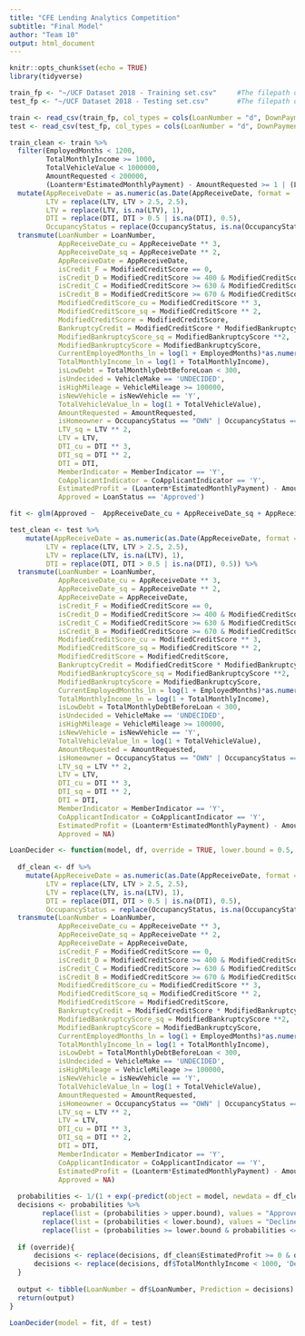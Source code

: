 ```yaml
---
title: "CFE Lending Analytics Competition"
subtitle: "Final Model"
author: "Team 10"
output: html_document
---
```


```r
knitr::opts_chunk$set(echo = TRUE)
library(tidyverse)
```

```r
train_fp <- "~/UCF Dataset 2018 - Training set.csv"		#The filepath of the training data
test_fp <- "~/UCF Dataset 2018 - Testing set.csv"		#The filepath of the test data

train <- read_csv(train_fp, col_types = cols(LoanNumber = "d", DownPayment = "d", LTV = "d"))
test <- read_csv(test_fp, col_types = cols(LoanNumber = "d", DownPayment = "d", LTV = "d"))
```

```r
train_clean <- train %>%
  filter(EmployedMonths < 1200,
         TotalMonthlyIncome >= 1000,
         TotalVehicleValue < 1000000,
         AmountRequested < 200000,
         (Loanterm*EstimatedMonthlyPayment) - AmountRequested >= 1 | (Loanterm*EstimatedMonthlyPayment) - AmountRequested < 0) %>%
  mutate(AppReceiveDate = as.numeric(as.Date(AppReceiveDate, format = '%m/%d/%Y')) - 16436,
         LTV = replace(LTV, LTV > 2.5, 2.5),
         LTV = replace(LTV, is.na(LTV), 1),
         DTI = replace(DTI, DTI > 0.5 | is.na(DTI), 0.5),
         OccupancyStatus = replace(OccupancyStatus, is.na(OccupancyStatus), 'OTHER')) %>%
  transmute(LoanNumber = LoanNumber,
            AppReceiveDate_cu = AppReceiveDate ** 3,
            AppReceiveDate_sq = AppReceiveDate ** 2,
            AppReceiveDate = AppReceiveDate,
            isCredit_F = ModifiedCreditScore == 0,
            isCredit_D = ModifiedCreditScore >= 400 & ModifiedCreditScore < 630,
            isCredit_C = ModifiedCreditScore >= 630 & ModifiedCreditScore < 670,
            isCredit_B = ModifiedCreditScore >= 670 & ModifiedCreditScore < 740,
            ModifiedCreditScore_cu = ModifiedCreditScore ** 3,
            ModifiedCreditScore_sq = ModifiedCreditScore ** 2,
            ModifiedCreditScore = ModifiedCreditScore,
            BankruptcyCredit = ModifiedCreditScore * ModifiedBankruptcyScore,
            ModifiedBankruptcyScore_sq = ModifiedBankruptcyScore **2,
            ModifiedBankruptcyScore = ModifiedBankruptcyScore,
            CurrentEmployedMonths_ln = log(1 + EmployedMonths)*as.numeric(EmploymentStatus == 'Employed'),
            TotalMonthlyIncome_ln = log(1 + TotalMonthlyIncome),
            isLowDebt = TotalMonthlyDebtBeforeLoan < 300,
            isUndecided = VehicleMake == 'UNDECIDED',
            isHighMileage = VehicleMileage >= 100000,
            isNewVehicle = isNewVehicle == 'Y',
            TotalVehicleValue_ln = log(1 + TotalVehicleValue),
            AmountRequested = AmountRequested,
            isHomeowner = OccupancyStatus == "OWN" | OccupancyStatus == 'BUYING',
            LTV_sq = LTV ** 2,
            LTV = LTV,
            DTI_cu = DTI ** 3,
            DTI_sq = DTI ** 2,
            DTI = DTI,
            MemberIndicator = MemberIndicator == 'Y',
            CoApplicantIndicator = CoApplicantIndicator == 'Y',
            EstimatedProfit = (Loanterm*EstimatedMonthlyPayment) - AmountRequested,
            Approved = LoanStatus == 'Approved')
```
            
  
```r
fit <- glm(Approved ~  AppReceiveDate_cu + AppReceiveDate_sq + AppReceiveDate + isCredit_F + isCredit_D + isCredit_C + isCredit_B + ModifiedCreditScore_cu + ModifiedCreditScore_sq + ModifiedCreditScore + BankruptcyCredit + ModifiedBankruptcyScore_sq + ModifiedBankruptcyScore + CurrentEmployedMonths_ln + TotalMonthlyIncome_ln + isLowDebt + isUndecided + isHighMileage + isNewVehicle + TotalVehicleValue_ln + AmountRequested + isHomeowner +LTV_sq + LTV + DTI_cu + DTI_sq + DTI +  MemberIndicator + CoApplicantIndicator, data = train_clean, family = binomial())
```

```r
test_clean <- test %>% 
    mutate(AppReceiveDate = as.numeric(as.Date(AppReceiveDate, format = '%m/%d/%Y')) - 16436,
         LTV = replace(LTV, LTV > 2.5, 2.5),
         LTV = replace(LTV, is.na(LTV), 1),
         DTI = replace(DTI, DTI > 0.5 | is.na(DTI), 0.5)) %>%
  transmute(LoanNumber = LoanNumber,
            AppReceiveDate_cu = AppReceiveDate ** 3,
            AppReceiveDate_sq = AppReceiveDate ** 2,
            AppReceiveDate = AppReceiveDate,
            isCredit_F = ModifiedCreditScore == 0,
            isCredit_D = ModifiedCreditScore >= 400 & ModifiedCreditScore < 630,
            isCredit_C = ModifiedCreditScore >= 630 & ModifiedCreditScore < 670,
            isCredit_B = ModifiedCreditScore >= 670 & ModifiedCreditScore < 740,
            ModifiedCreditScore_cu = ModifiedCreditScore ** 3,
            ModifiedCreditScore_sq = ModifiedCreditScore ** 2,
            ModifiedCreditScore = ModifiedCreditScore,
            BankruptcyCredit = ModifiedCreditScore * ModifiedBankruptcyScore,
            ModifiedBankruptcyScore_sq = ModifiedBankruptcyScore **2,
            ModifiedBankruptcyScore = ModifiedBankruptcyScore,
            CurrentEmployedMonths_ln = log(1 + EmployedMonths)*as.numeric(EmploymentStatus == 'Employed'),
            TotalMonthlyIncome_ln = log(1 + TotalMonthlyIncome),
            isLowDebt = TotalMonthlyDebtBeforeLoan < 300,
            isUndecided = VehicleMake == 'UNDECIDED',
            isHighMileage = VehicleMileage >= 100000,
            isNewVehicle = isNewVehicle == 'Y',
            TotalVehicleValue_ln = log(1 + TotalVehicleValue),
            AmountRequested = AmountRequested,
            isHomeowner = OccupancyStatus == "OWN" | OccupancyStatus == 'BUYING',
            LTV_sq = LTV ** 2,
            LTV = LTV,
            DTI_cu = DTI ** 3,
            DTI_sq = DTI ** 2,
            DTI = DTI,
            MemberIndicator = MemberIndicator == 'Y',
            CoApplicantIndicator = CoApplicantIndicator == 'Y',
            EstimatedProfit = (Loanterm*EstimatedMonthlyPayment) - AmountRequested,
            Approved = NA)
```

```r
LoanDecider <- function(model, df, override = TRUE, lower.bound = 0.5, upper.bound = 0.5){
  
  df_clean <- df %>% 
    mutate(AppReceiveDate = as.numeric(as.Date(AppReceiveDate, format = '%m/%d/%Y')) - 16436,
         LTV = replace(LTV, LTV > 2.5, 2.5),
         LTV = replace(LTV, is.na(LTV), 1),
         DTI = replace(DTI, DTI > 0.5 | is.na(DTI), 0.5),
         OccupancyStatus = replace(OccupancyStatus, is.na(OccupancyStatus), 'OTHER')) %>%
  transmute(LoanNumber = LoanNumber,
            AppReceiveDate_cu = AppReceiveDate ** 3,
            AppReceiveDate_sq = AppReceiveDate ** 2,
            AppReceiveDate = AppReceiveDate,
            isCredit_F = ModifiedCreditScore == 0,
            isCredit_D = ModifiedCreditScore >= 400 & ModifiedCreditScore < 630,
            isCredit_C = ModifiedCreditScore >= 630 & ModifiedCreditScore < 670,
            isCredit_B = ModifiedCreditScore >= 670 & ModifiedCreditScore < 740,
            ModifiedCreditScore_cu = ModifiedCreditScore ** 3,
            ModifiedCreditScore_sq = ModifiedCreditScore ** 2,
            ModifiedCreditScore = ModifiedCreditScore,
            BankruptcyCredit = ModifiedCreditScore * ModifiedBankruptcyScore,
            ModifiedBankruptcyScore_sq = ModifiedBankruptcyScore **2,
            ModifiedBankruptcyScore = ModifiedBankruptcyScore,
            CurrentEmployedMonths_ln = log(1 + EmployedMonths)*as.numeric(EmploymentStatus == 'Employed'),
            TotalMonthlyIncome_ln = log(1 + TotalMonthlyIncome),
            isLowDebt = TotalMonthlyDebtBeforeLoan < 300,
            isUndecided = VehicleMake == 'UNDECIDED',
            isHighMileage = VehicleMileage >= 100000,
            isNewVehicle = isNewVehicle == 'Y',
            TotalVehicleValue_ln = log(1 + TotalVehicleValue),
            AmountRequested = AmountRequested,
            isHomeowner = OccupancyStatus == "OWN" | OccupancyStatus == 'BUYING',
            LTV_sq = LTV ** 2,
            LTV = LTV,
            DTI_cu = DTI ** 3,
            DTI_sq = DTI ** 2,
            DTI = DTI,
            MemberIndicator = MemberIndicator == 'Y',
            CoApplicantIndicator = CoApplicantIndicator == 'Y',
            EstimatedProfit = (Loanterm*EstimatedMonthlyPayment) - AmountRequested,
            Approved = NA)
  
  probabilities <- 1/(1 + exp(-predict(object = model, newdata = df_clean)))
  decisions <- probabilities %>%
		replace(list = (probabilities > upper.bound), values = "Approved") %>%
		replace(list = (probabilities < lower.bound), values = "Declined") %>%
		replace(list = (probabilities >= lower.bound & probabilities <= upper.bound), values = "No Decision")
  
  if (override){
	  decisions <- replace(decisions, df_clean$EstimatedProfit >= 0 & df_clean$EstimatedProfit <= 1, 'Declined')
	  decisions <- replace(decisions, df$TotalMonthlyIncome < 1000, 'Declined')
  }
  
  output <- tibble(LoanNumber = df$LoanNumber, Prediction = decisions)
  return(output)
}
```

```r
LoanDecider(model = fit, df = test)
```
